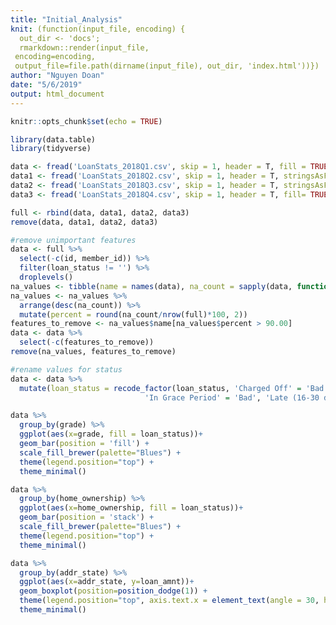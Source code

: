 ```yaml
---
title: "Initial_Analysis"
knit: (function(input_file, encoding) {
  out_dir <- 'docs';
  rmarkdown::render(input_file,
 encoding=encoding,
 output_file=file.path(dirname(input_file), out_dir, 'index.html'))})
author: "Nguyen Doan"
date: "5/6/2019"
output: html_document
---
```


```r
knitr::opts_chunk$set(echo = TRUE)
```

```r
library(data.table)
library(tidyverse)

data <- fread('LoanStats_2018Q1.csv', skip = 1, header = T, fill = TRUE, stringsAsFactors = TRUE)
data1 <- fread('LoanStats_2018Q2.csv', skip = 1, header = T, stringsAsFactors = TRUE)
data2 <- fread('LoanStats_2018Q3.csv', skip = 1, header = T, stringsAsFactors = TRUE)
data3 <- fread('LoanStats_2018Q4.csv', skip = 1, header = T, fill= TRUE, stringsAsFactors = TRUE)

full <- rbind(data, data1, data2, data3)
remove(data, data1, data2, data3)
```

```r
#remove unimportant features
data <- full %>%
  select(-c(id, member_id)) %>%
  filter(loan_status != '') %>%
  droplevels()
na_values <- tibble(name = names(data), na_count = sapply(data, function(x) sum(is.na(x))))
na_values <- na_values %>%
  arrange(desc(na_count)) %>%
  mutate(percent = round(na_count/nrow(full)*100, 2))
features_to_remove <- na_values$name[na_values$percent > 90.00]
data <- data %>%
  select(-c(features_to_remove))
remove(na_values, features_to_remove)
```

```r
#rename values for status
data <- data %>%
  mutate(loan_status = recode_factor(loan_status, 'Charged Off' = 'Bad', 'Default' = 'Bad', 'Current' = 'Good', 'Fully Paid' = 'Good',
                              'In Grace Period' = 'Bad', 'Late (16-30 days)' = 'Bad', 'Late (31-120 days)' = 'Bad'))
```

```r
data %>%
  group_by(grade) %>%
  ggplot(aes(x=grade, fill = loan_status))+
  geom_bar(position = 'fill') +
  scale_fill_brewer(palette="Blues") +
  theme(legend.position="top") +
  theme_minimal()
```

```r
data %>%
  group_by(home_ownership) %>%
  ggplot(aes(x=home_ownership, fill = loan_status))+
  geom_bar(position = 'stack') +
  scale_fill_brewer(palette="Blues") +
  theme(legend.position="top") +
  theme_minimal()
```

```r
data %>%
  group_by(addr_state) %>%
  ggplot(aes(x=addr_state, y=loan_amnt))+
  geom_boxplot(position=position_dodge(1)) +
  theme(legend.position="top", axis.text.x = element_text(angle = 30, hjust = 1)) +
  theme_minimal() 
```

